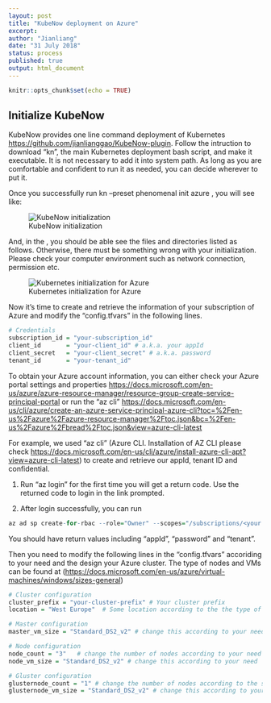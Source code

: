 ```yaml
---
layout: post
title: "KubeNow deployment on Azure"
excerpt:  
author: "Jianliang"
date: "31 July 2018"
status: process
published: true
output: html_document
---
```


```r
knitr::opts_chunk$set(echo = TRUE)
```

## Initialize KubeNow

KubeNow provides one line command deployment of Kubernetes  <https://github.com/jianlianggao/KubeNow-plugin>. Follow the intruction to download "kn", the main Kubernetes deployment bash script, and make it executable. It is not necessary to add it into system path. As long as you are comfortable and confident to run it as needed, you can decide wherever to put it.

Once you successfully run kn --preset phenomenal init azure <my-vre-config-dir>, you will see like: 

![KubeNow initialization](/figures/kubenow_init.png)

And, in the <my-vre-config-dir>, you should be able see the files and directories listed as follows. Otherwise, there must be something wrong with your initialization. Please check your computer environment such as network connection, permission etc.

![Kubernetes initialization for Azure](/figures/preset_kube_azure.png)

Now it's time to create and retrieve the information of your subscription of Azure and modify the "config.tfvars" in the following lines.

``` r
# Credentials
subscription_id = "your-subscription_id"
client_id       = "your-client_id" # a.k.a. your appId
client_secret   = "your-client_secret" # a.k.a. password
tenant_id       = "your-tenant_id"
```
To obtain your Azure account information, you can either check your Azure portal settings and properties <https://docs.microsoft.com/en-us/azure/azure-resource-manager/resource-group-create-service-principal-portal> or run the "az cli" <https://docs.microsoft.com/en-us/cli/azure/create-an-azure-service-principal-azure-cli?toc=%2Fen-us%2Fazure%2Fazure-resource-manager%2Ftoc.json&bc=%2Fen-us%2Fazure%2Fbread%2Ftoc.json&view=azure-cli-latest>

For example, we used "az cli" (Azure CLI. Installation of AZ CLI please check <https://docs.microsoft.com/en-us/cli/azure/install-azure-cli-apt?view=azure-cli-latest>) to create and retrieve our appId, tenant ID and confidential.

(1) Run "az login" for the first time you will get a return code. Use the returned code to login in the link prompted.

(2) After login successfully, you can run 
``` r
az ad sp create-for-rbac --role="Owner" --scopes="/subscriptions/<your subscription ID>"
```
You should have return values including "appId", "password" and "tenant".

Then you need to modify the following lines in the "config.tfvars" accoriding to your need and the design your Azure cluster. The type of nodes and VMs can be found at (<https://docs.microsoft.com/en-us/azure/virtual-machines/windows/sizes-general>)

``` r
# Cluster configuration
cluster_prefix = "your-cluster-prefix" # Your cluster prefix
location = "West Europe"  # Some location according to the the type of VMs you choose for your master, gluster and computing nodes.

# Master configuration
master_vm_size = "Standard_DS2_v2" # change this according to your need

# Node configuration
node_count = "3"   # change the number of nodes according to your need
node_vm_size = "Standard_DS2_v2" # change this according to your need

# Gluster configuration
glusternode_count = "1" # change the number of nodes according to the size of cluster
glusternode_vm_size = "Standard_DS2_v2" # change this according to your need
```
